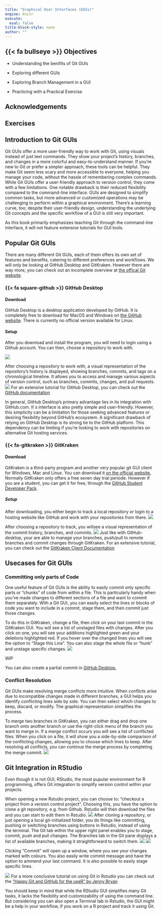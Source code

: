 ```yaml
---
title: "Graphical User Interfaces (GUIs)"
engine: knitr
execute:
  eval: false
title-block-style: none
author: ""
---
```


## {{< fa bullseye >}} Objectives
- Understanding the benifits of Git GUIs

- Exploring different GUIs

- Exploring Branch Management in a GUI

- Practicing with a Practical Exercise


## Acknowledgements

## Exercises


## Introduction to Git GUIs
Git GUIs offer a more user-friendly way to work with Git, using visuals instead of just text commands. 
They show your project's history, branches, and changes in a more colorful and easy-to-understand manner. 
If you're new to Git or prefer a simpler approach, these tools can be helpful.
They make Git seem less scary and more accessible to everyone, helping you manage your code, without the hassle of remembering complex commands.
While Git GUIs offer a user-friendly approach to version control, they come with a few limitations. 
One notable drawback is their reduced flexibility compared to the command-line interface.
GUIs are designed to simplify common tasks, but more advanced or customized operations may be challenging to perform within a graphical environment. 
There's a learning curve, too; despite their user-friendly design, understanding the underlying Git concepts and the specific workflow of a GUI is still very important.

As this book primarily emphasizes teaching Git through the command-line interface, it will not feature extensive tutorials for GUI tools. 


## Popular Git GUIs
There are many different Git GUIs, each of them offers its own set of features and benefits, catering to different preferences and workflows.
We will only be looking at GitHub Desktop and GitKraken. 
However there are way more, you can check out an incomplete overview at [the offical Git website](https://git-scm.com/downloads/guis/).


### {{< fa square-github >}} GitHub Desktop
#### Download
GitHub Desktop is a desktop application developed by GitHub.
It is completely free to  download for MacOS and Windows on [the GitHub website](https://desktop.github.com).
There is currently no official version available for Linux.

#### Setup
After you download and install the program, you will need to login using a Github account.
You can then, choose a repository to work with:

![](../static/Github-desktop-gettingstarted.png)

After choosing a repository to work with, a visual representation of the repository's history is displayed, showing branches, commits, and tags on a chronological timeline.
It allows you to access and manage various aspects of version control, such as branches, commits, changes, and pull requests.
![](../static/GitHub-desktop-window.png)
For an extensive tutorial for GitHub Desktop, you can check out the [GitHub documentation](https://docs.github.com/en/desktop/installing-and-configuring-github-desktop/overview/getting-started-with-github-desktop)

In general, GitHub Desktop's primary advantage lies in its integration with GitHub.com.
It´s interface is also pretty simple and user-friendly. 
However, this simplicity can be a limitation for those seeking advanced features or desiring flexibility beyond GitHub's ecosystem.
A significant drawback of relying on GitHub Desktop is its strong tie to the GitHub platform. 
This dependency can be limiting if you're looking to work with repositories on alternative Git hosting services.

### {{< fa-gitkraken >}} GitKraken
#### Download
GitKraken is a third-party program and another very popular git GUI client for Windows, Mac and Linux.
You can download it [on the official website.](https://www.gitkraken.com)
Normally GitKraken only offers a free seven day trial periode.
However if you are a student, you can get it for free, through the [GitHub Student Developer Pack](https://www.gitkraken.com/github-student-developer-pack).

##### Setup
After downloading, you either begin to track a local repository or login to a hosting website like GitHub and work with your repositories from there.
![](../static/GitKraken-gettingstarted.png)

After choosing a repository to track, you willsee a visual representation of the commit history, branches, and commits. 
![](../static/GitKraken-window.png)
Just like with GitHub-desktop, your are able to manage your branches, push/pull to remote branches and commit changes through GitKraken.
For an extensive tutorial, you can check out the [GitKraken Client Documentation](https://help.gitkraken.com/gitkraken-client/gitkraken-client-home/)

## Usecases for Git GUIs

### Committing only parts of Code
One useful feature of Git GUIs is the ability to easily commit only specific parts or "chunks" of code from within a file. 
This is particularly handy when you've made changes to different sections of a file and want to commit them separately. 
With a Git GUI, you can easily select the lines or blocks of code you want to include in a commit, stage them, and then commit just those changes. 

To do this in GitKraken, change a file, then click on your last commit in the GitKraken GUI.
You will see a list of unstaged files with changes.
After you click on one, you will see your additions highlighted green and your deletions highlighted red.
If you hover over the changed lines you will see the option to "Stage this Line".
You can also stage the whole file or "hunk" and unstage specific changes.
![](../static/GitKraken-staging)

::: {.callout-tip title="What is a Hunk?" collapse="true"}
WIP
:::

You can also create a partial commit in [GitHub Desktop.](https://docs.github.com/en/desktop/contributing-and-collaborating-using-github-desktop/making-changes-in-a-branch/committing-and-reviewing-changes-to-your-project-in-github-desktop#creating-a-partial-commit)

### Conflict Resolution
Git GUIs make resolving merge conflicts more intuitive. 
When conflicts arise due to incompatible changes made in different branches, a GUI helps you identify conflicting lines side by side. You can then select which changes to keep, discard, or modify. 
The graphical representation simplifies the process.

To merge two branches in GitKraken, you can either drag and drop one branch onto another branch or use the right-click menu of the branch you want to merge in.
If a merge conflict occurs you will see a list of conflicted files.
When you click on a file, it will show you a side-by-side comparison of the conflicting changes, allowing you to choose which lines to keep. 
After resolving all conflicts, you can continue the merge process by completing the merge commit.
![](../static/GitKraken-mergeconflict.png)

## Git Integration in RStudio
Even though it is not GUI, RStudio, the most pupular environment for R programming, offers  Git integration to simplify version control within your projects. 

When opening a new Rstudio project, you can choose to: "checkout a project from a version control project".
Choosing this, you have the option to clone a git repository, e.g. from Github. 
Rstudio will then download the files and you can start to edit them in Rstudio.
![](../static/Rstudio-newproject.png)
After cloning a repository, or just opening a local git-initialized folder, you do things like committing, pushing or switching branches using buttons in Rstudio, instead of using the terminal.
The Git tab within the upper right panel enables you to stage, commit, push and pull changes.
The Branches tab in the Git pane displays a list of available branches, making it straightforward to switch them.
![](../static/Rstudio-panels.png)
![](../static/Rstudio-gitpanel.png)

Clicking "Commit" will open up a window, where you see your changes marked with colours. 
You also easily write commit message and have the option to ammend your last command. 
It is also possible to easily stage specific lines.

![](../static/Rstudio-commit.png)
For a more conclusive tutorial on using Git in Rstudio you can check out the ["Happy Git and GitHub for the useR" by Jenny Bryan](https://happygitwithr.com/rstudio-git-github.html)

You should keep in mind that while the RStudio GUI simplifies many Git tasks, it lacks the flexibility and customizability of using the command line.
But considering you can also open a Terminal tab in Rstudio, the GUI might be a help in your workflow, if you work on a R project and track it using Git.

